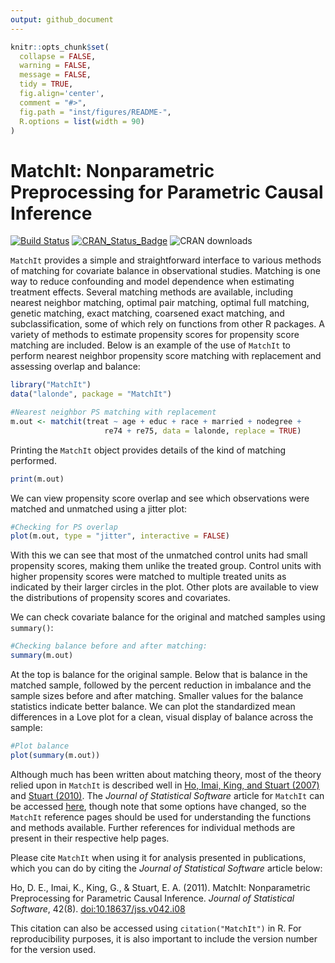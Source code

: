 ```yaml
---
output: github_document
---
```


<!-- README.md is generated from README.Rmd. Please edit that file -->

```r
knitr::opts_chunk$set(
  collapse = FALSE,
  warning = FALSE,
  message = FALSE,
  tidy = TRUE,
  fig.align='center',
  comment = "#>",
  fig.path = "inst/figures/README-",
  R.options = list(width = 90)
)
```
# MatchIt: Nonparametric Preprocessing for Parametric Causal Inference 

[![Build Status](https://travis-ci.org/kosukeimai/MatchIt.svg?branch=master)](https://travis-ci.org/kosukeimai/MatchIt)  [![CRAN_Status_Badge](http://www.r-pkg.org/badges/version/MatchIt)](https://cran.r-project.org/package=MatchIt) ![CRAN downloads](http://cranlogs.r-pkg.org/badges/grand-total/MatchIt)

`MatchIt` provides a simple and straightforward interface to various methods of matching for covariate balance in observational studies. Matching is one way to reduce confounding and model dependence when estimating treatment effects. Several matching methods are available, including nearest neighbor matching, optimal pair matching, optimal full matching, genetic matching, exact matching, coarsened exact matching, and subclassification, some of which rely on functions from other R packages. A variety of methods to estimate propensity scores for propensity score matching are included. Below is an example of the use of `MatchIt` to perform nearest neighbor propensity score matching with replacement and assessing overlap and balance:

```r
library("MatchIt")
data("lalonde", package = "MatchIt")

#Nearest neighbor PS matching with replacement
m.out <- matchit(treat ~ age + educ + race + married + nodegree +
                     re74 + re75, data = lalonde, replace = TRUE)
```

Printing the `MatchIt` object provides details of the kind of matching performed. 

```r
print(m.out)
```

We can view propensity score overlap and see which observations were matched and unmatched using a jitter plot:

```r
#Checking for PS overlap
plot(m.out, type = "jitter", interactive = FALSE)
```

With this we can see that most of the unmatched control units had small propensity scores, making them unlike the treated group. Control units with higher propensity scores were matched to multiple treated units as indicated by their larger circles in the plot. Other plots are available to view the distributions of propensity scores and covariates.

We can check covariate balance for the original and matched samples using `summary()`:

```r
#Checking balance before and after matching:
summary(m.out)
```

At the top is balance for the original sample. Below that is balance in the matched sample, followed by the percent reduction in imbalance and the sample sizes before and after matching. Smaller values for the balance statistics indicate better balance. We can plot the standardized mean differences in a Love plot for a clean, visual display of balance across the sample:

```r
#Plot balance
plot(summary(m.out))
```

Although much has been written about matching theory, most of the theory relied upon in `MatchIt` is described well in [Ho, Imai, King, and Stuart (2007)](https//:doi.org/10.1093/pan/mpl013) and [Stuart (2010)](https://doi.org/10.1214/09-STS313). The *Journal of Statistical Software* article for `MatchIt` can be accessed [here](https://doi.org/10.18637/jss.v042.i08), though note that some options have changed, so the `MatchIt` reference pages should be used for understanding the functions and methods available. Further references for individual methods are present in their respective help pages.

Please cite `MatchIt` when using it for analysis presented in publications, which you can do by citing the *Journal of Statistical Software* article below:

Ho, D. E., Imai, K., King, G., & Stuart, E. A. (2011). MatchIt: Nonparametric Preprocessing for Parametric Causal Inference. *Journal of Statistical Software*, 42(8). [doi:10.18637/jss.v042.i08](https://doi.org/10.18637/jss.v042.i08)

This citation can also be accessed using `citation("MatchIt")` in R. For reproducibility purposes, it is also important to include the version number for the version used.
